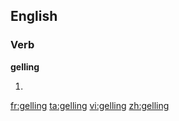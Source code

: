 ==English==

===Verb===
'''gelling'''

# {{present participle of|[[gel]]}}

[[fr:gelling]]
[[ta:gelling]]
[[vi:gelling]]
[[zh:gelling]]